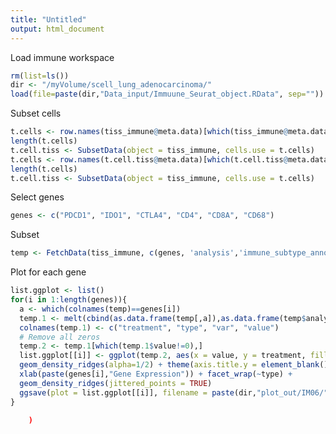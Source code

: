 ```yaml
---
title: "Untitled"
output: html_document
---
```


Load immune workspace
```r
rm(list=ls())
dir <- "/myVolume/scell_lung_adenocarcinoma/"
load(file=paste(dir,"Data_input/Immuune_Seurat_object.RData", sep=""))
```

Subset cells
```r
t.cells <- row.names(tiss_immune@meta.data)[which(tiss_immune@meta.data$immune_subtype_annotation == "T-cells")]
length(t.cells)
t.cell.tiss <- SubsetData(object = tiss_immune, cells.use = t.cells)
t.cells <- row.names(t.cell.tiss@meta.data)[which(t.cell.tiss@meta.data$biopsy_site == "Lung")]
length(t.cells)
t.cell.tiss <- SubsetData(object = tiss_immune, cells.use = t.cells)
```

Select genes 
```r
genes <- c("PDCD1", "IDO1", "CTLA4", "CD4", "CD8A", "CD68")
```


Subset 
```r
temp <- FetchData(tiss_immune, c(genes, 'analysis','immune_subtype_annotation', 'biopsy_site'))
```

Plot for each gene
```r
list.ggplot <- list()
for(i in 1:length(genes)){
  a <- which(colnames(temp)==genes[i])
  temp.1 <- melt(cbind(as.data.frame(temp[,a]),as.data.frame(temp$analysis),as.data.frame(temp$immune_subtype_annotation) ))
  colnames(temp.1) <- c("treatment", "type", "var", "value")
  # Remove all zeros 
  temp.2 <- temp.1[which(temp.1$value!=0),]
  list.ggplot[[i]] <- ggplot(temp.2, aes(x = value, y = treatment, fill = type)) + 
  geom_density_ridges(alpha=1/2) + theme(axis.title.y = element_blank()) + 
  xlab(paste(genes[i],"Gene Expression")) + facet_wrap(~type) + 
  geom_density_ridges(jittered_points = TRUE)
  ggsave(plot = list.ggplot[[i]], filename = paste(dir,"plot_out/IM06/",genes[i],".pdf", sep=""))
}

```
```r

  
  

    )

 
    
```